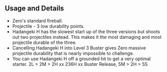 ## Usage and Details

- Zero's standard fireball.
- Projectile - 3 low durability points.
- Hadangeki H has the slowest start up of the three versions but shoots out two projectiles instead. This makes it the most damaging and most projectile durable
  of the three.
- Cancelling Hadangeki H into Level 3 Buster gives Zero massive projectile durability that is nearly impossible to challenge.
- You can use Hadangeki H off a grounded hit to get a very optimal starter. <InputBlock><Text color="blue">2L</Text> > <Text color="yellow">2M</Text> > <Text color="red">2H</Text> xx <Text color="red">236H</Text> xx Buster Release, <Text color="yellow">5M</Text> > <Text color="red">2H</Text> > <Text color="green">5S</Text></InputBlock>
